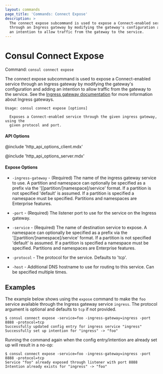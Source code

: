 ```yaml
---
layout: commands
page_title: 'Commands: Connect Expose'
description: >
  The connect expose subcommand is used to expose a Connect-enabled service
  through an Ingress gateway by modifying the gateway's configuration and adding
  an intention to allow traffic from the gateway to the service.
---
```


# Consul Connect Expose

Command: `consul connect expose`

The connect expose subcommand is used to expose a Connect-enabled service
through an Ingress gateway by modifying the gateway's configuration and adding
an intention to allow traffic from the gateway to the service. See the
[Ingress gateway documentation](/docs/connect/ingress-gateway) for more information
about Ingress gateways.

```text
Usage: consul connect expose [options]

  Exposes a Connect-enabled service through the given ingress gateway, using the
  given protocol and port.
```

#### API Options

@include 'http_api_options_client.mdx'

@include 'http_api_options_server.mdx'

#### Expose Options

- `-ingress-gateway` - (Required) The name of the ingress gateway service to use.
  A partition and namespace can optionally be specified as a prefix via the
  '[[partition/]namespace]/service' format. If a partition is not specified 'default' is assumed.
  If a partition is specified a namespace must be specified. Partitions and namespaces are Enterprise features.

- `-port` - (Required) The listener port to use for the service on the Ingress
  gateway.

- `-service` - (Required) The name of destination service to expose. A namespace
  can optionally be specified as a prefix via the '[[partition/]namespace]/service'
  format.  If a partition is not specified 'default' is assumed.
  If a partition is specified a namespace must be specified. Partitions and namespaces are Enterprise features.

- `-protocol` - The protocol for the service. Defaults to 'tcp'.

- `-host` - Additional DNS hostname to use for routing to this service. Can be
  specified multiple times.

## Examples

The example below shows using the `expose` command to make the `foo` service available
through the Ingress gateway service `ingress`. The protocol argument is optional and
defaults to `tcp` if not provided.

```shell-session
$ consul connect expose -service=foo -ingress-gateway=ingress -port 8888 -protocol=tcp
Successfully updated config entry for ingress service "ingress"
Successfully set up intention for "ingress" -> "foo"
```

Running the command again when the config entry/intention are already set up will result
in a no-op:

```shell-session
$ consul connect expose -service=foo -ingress-gateway=ingress -port 8888 -protocol=tcp
Service "foo" already exposed through listener with port 8888
Intention already exists for "ingress" -> "foo"
```
